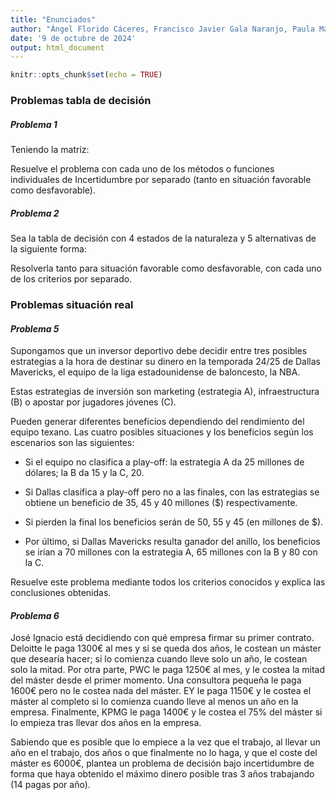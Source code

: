 ---
title: "Enunciados"
author: "Ángel Florido Cáceres, Francisco Javier Gala Naranjo, Paula María Galindo Casas y Javier Alfonso Soto"
date: '9 de octubre de 2024'
output: html_document
---

```{r setup, include=FALSE}
knitr::opts_chunk$set(echo = TRUE)
```

### Problemas tabla de decisión 

##### *Problema 1*

Teniendo la matriz:

```{=latex}
\begin{array}{c|ccccc}

 & \text{e1} & \text{e2} & \text{e3} & \text{e4} & \text{e5} \\
\hline
\text{d1} &  9  & 11  &  6  &  3  & 12 \\
\text{d2} &  4  &  2  &  8  &  7  & 13 \\
\text{d3} & 10  &  1  &  4  &  8  & 7  \\

\end{array}
```

Resuelve el problema con cada uno de los métodos o funciones individuales de
Incertidumbre por separado (tanto en situación favorable como desfavorable).

##### *Problema 2*

Sea la tabla de decisión con 4 estados de la naturaleza y 5 alternativas de la siguiente forma:

```{=latex}
\begin{array}{c|ccccc}

 & \text{e1} & \text{e2} & \text{e3} & \text{e4} \\
\hline
\text{d1} &  6  &  9  &  4  &  6 \\
\text{d2} &  5  &  5  &  6  &  5 \\
\text{d3} &  6  &  6  &  6  &  8  \\
\text{d4} &  6  &  8  &  6  &  6  \\
\text{d5} &  5  &  8  &  9  &  15  \\

\end{array}
```

Resolverla tanto para situación favorable como desfavorable, con cada uno de los criterios por separado.


### Problemas situación real

#### *Problema 5*

Supongamos que un inversor deportivo debe decidir entre tres posibles
estrategias a la hora de destinar su dinero en la temporada 24/25 de Dallas
Mavericks, el equipo de la liga estadounidense de baloncesto, la NBA.

Estas estrategias de inversión son marketing (estrategia A), infraestructura (B)
o apostar por jugadores jóvenes (C).

Pueden generar diferentes beneficios dependiendo del rendimiento del equipo
texano. Las cuatro posibles situaciones y los beneficios según los escenarios
son las siguientes:

- Si el equipo no clasifica a play-off: la estrategia A da 25 millones de
  dólares; la B da 15 y la C, 20.

- Si Dallas clasifica a play-off pero no a las finales, con las estrategias se 
  obtiene un beneficio de 35, 45 y 40 millones ($) respectivamente.
 
- Si pierden la final los beneficios serán de 50, 55 y 45 (en millones de $).

- Por último, si Dallas Mavericks resulta ganador del anillo, los beneficios se
  irían a 70 millones con la estrategia A, 65 millones con la B y 80 con la C.


Resuelve este problema mediante todos los criterios conocidos y explica las
conclusiones obtenidas.


#### *Problema 6*
José Ignacio está decidiendo con qué empresa firmar su primer contrato. Deloitte le paga 1300€ al mes y si se queda dos años, le costean un máster que desearía hacer; si lo comienza cuando lleve solo un año, le costean solo la mitad. Por otra parte, PWC le paga 1250€ al mes, y le costea la mitad del máster desde el primer momento. Una consultora pequeña le paga 1600€ pero no le costea nada del máster. EY le paga 1150€ y le costea el máster al completo si lo comienza cuando lleve al menos un año en la empresa. Finalmente, KPMG le paga 1400€ y le costea el 75% del máster si lo empieza tras llevar dos años en la empresa.

Sabiendo que es posible que lo empiece a la vez que el trabajo, al llevar un año en el trabajo, dos años o que finalmente no lo haga, y que el coste del máster es 6000€, plantea un problema de decisión bajo incertidumbre de forma que haya obtenido el máximo dinero posible tras 3 años trabajando (14 pagas por año).

